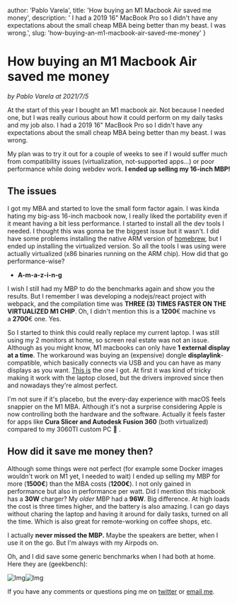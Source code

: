 

  author: 'Pablo Varela',
  title: 'How buying an M1 Macbook Air saved me money',
  description: ' I had a 2019 16" MacBook Pro so I didn\'t have any expectations about the small cheap MBA being better than my beast. I was wrong.',
  slug: 'how-buying-an-m1-macbook-air-saved-me-money'
}

# How buying an M1 Macbook Air saved me money

<i className="text-xs text-neutral-8">by Pablo Varela at 2021/7/5</i>

<FeatureImage src="https://ik.imagekit.io/pablopunk/posts/how-buying-an-m1-macbook-air-saved-me-money.jpg?updatedAt=1698057164242" alt="How buying an M1 Macbook Air saved me money" />

At the start of this year I bought an M1 macbook air. Not because I needed one, but I was really curious about how it could perform on my daily tasks and my job also. I had a 2019 16" MacBook Pro so I didn't have any expectations about the small cheap MBA being better than my beast. I was wrong.

My plan was to try it out for a couple of weeks to see if I would suffer much from compatibility issues (virtualization, not-supported apps...) or poor performance while doing webdev work. **I ended up selling my 16-inch MBP!**

## The issues

I got my MBA and started to love the small form factor again. I was kinda hating my big-ass 16-inch macbook now, I really liked the portability even if it meant having a bit less performance. I started to install all the dev tools I needed. I thought this was gonna be the biggest issue but it wasn't. I did have some problems installing the native ARM version of [homebrew](http://brew.sh/), but I ended up installing the virtualized version. So all the tools I was using were actually virtualized (x86 binaries running on the ARM chip). How did that go performance-wise?

* **A-m-a-z-i-n-g**

I wish I still had my MBP to do the benchmarks again and show you the results. But I remember I was developing a nodejs/react project with webpack, and the compilation time was **THREE (3) TIMES FASTER ON THE VIRTUALIZED M1 CHIP**. Oh, I didn't mention this is a **1200**€ machine vs a **2700**€ one. Yes.

So I started to think this could really replace my current laptop. I was still using my 2 monitors at home, so screen real estate was not an issue. Although as you might know, M1 macbooks can only have **1 external display at a time**. The workaround was buying an (expensive) dongle **displaylink**-compatible, which basically connects via USB and you can have as many displays as you want. [This is](https://www.amazon.es/Kensington-K33972EU-Replicador-puertos-conector/dp/B009JZHEVU/ref=sr_1_13?__mk_es_ES=%C3%85M%C3%85%C5%BD%C3%95%C3%91&dchild=1&keywords=displaylink+plugable&qid=1625490304&sr=8-13) the one I got. At first it was kind of tricky making it work with the laptop closed, but the drivers improved since then and nowadays they're almost perfect.

I'm not sure if it's placebo, but the every-day experience with macOS feels snappier on the M1 MBA. Although it's not a surprise considering Apple is now controlling both the hardware and the software. Actually it feels faster for apps like **Cura Slicer and Autodesk Fusion 360** (both virtualized) compared to my 3060TI custom PC 👀 .

## How did it save me money then?

Although some things were not perfect (for example some Docker images wouldn't work on M1 yet, I needed to wait) I ended up selling my MBP for more (**1500€**) than the MBA costs (**1200€**). I not only gained in performance but also in performance per watt. Did I mention this macbook has a **30W** charger? My *older* MBP had a **96W**. Big difference. At high loads the cost is three times higher, and the battery is also amazing. I can go days without charing the laptop and having it around for daily tasks, turned on all the time. Which is also great for remote-working on coffee shops, etc.

I actually **never missed the MBP.** Maybe the speakers are better, when I use it on the go. But I'm always with my Airpods on.

Oh, and I did save some generic benchmarks when I had both at home. Here they are (geekbench):

![Img](https://a.storyblok.com/f/113260/2148x836/d4308bb0f5/captura_de_pantalla_2021-01-24_a_las_19-11-12.png)![Img](https://a.storyblok.com/f/113260/1726x678/e3e5b70744/captura_de_pantalla_2021-01-24_a_las_19-12-02.png)

If you have any comments or questions ping me on [twitter](https://twitter.com/pablopunk) or [email me](mailto:pablo@pablopunk.com).
